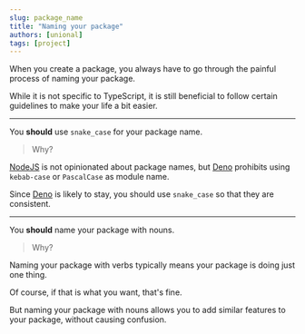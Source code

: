 ```yaml
---
slug: package_name
title: "Naming your package"
authors: [unional]
tags: [project]
---
```


When you create a package,
you always have to go through the painful process of naming your package.

While it is not specific to TypeScript,
it is still beneficial to follow certain guidelines to make your life a bit easier.

---

You **should** use `snake_case` for your package name.

> Why?

[NodeJS] is not opinionated about package names, but
[Deno] prohibits using `kebab-case` or `PascalCase` as module name.

Since [Deno] is likely to stay, you should use `snake_case` so that they are consistent.

---

You **should** name your package with nouns.

> Why?

Naming your package with verbs typically means your package is doing just one thing.

Of course, if that is what you want, that's fine.

But naming your package with nouns allows you to add similar features to your package, without causing confusion.

[Deno]: https://deno.land/x?page=2#Q&A
[NodeJS]: https://nodejs.org/
